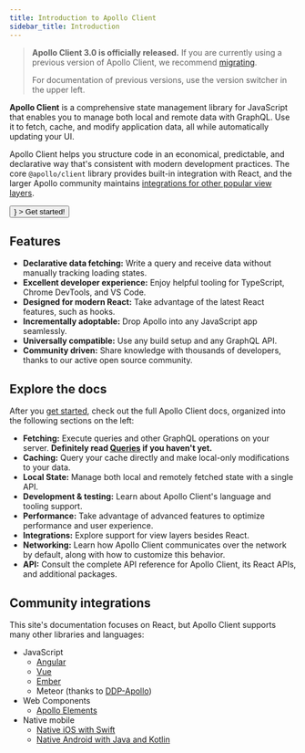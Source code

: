 ```yaml
---
title: Introduction to Apollo Client
sidebar_title: Introduction
---
```



> **Apollo Client 3.0 is officially released.** If you are currently using a previous version of Apollo Client, we recommend [migrating](../migrating/apollo-client-3-migration/).
>
> For documentation of previous versions, use the version switcher in the upper left.

**Apollo Client** is a comprehensive state management library for JavaScript that enables you to manage both local and remote data with GraphQL. Use it to fetch, cache, and modify application data, all while automatically updating your UI.

Apollo Client helps you structure code in an economical, predictable, and declarative way that's consistent with modern development practices. The core `@apollo/client` library provides built-in integration with React, and the larger Apollo community maintains [integrations for other popular view layers](#community-integrations).

<div>
  <Button
    size="large"
    as={<Link to="/get-started/" />}
  >
    Get started!
  </Button>
</div>

## Features

- **Declarative data fetching:** Write a query and receive data without manually tracking loading states.
- **Excellent developer experience:** Enjoy helpful tooling for TypeScript, Chrome DevTools, and VS Code.
- **Designed for modern React:** Take advantage of the latest React features, such as hooks.
- **Incrementally adoptable:** Drop Apollo into any JavaScript app seamlessly.
- **Universally compatible:** Use any build setup and any GraphQL API.
- **Community driven:** Share knowledge with thousands of developers, thanks to our active open source community.

## Explore the docs

After you [get started](./get-started/), check out the full Apollo Client docs, organized into the following sections on the left:

* **Fetching:** Execute queries and other GraphQL operations on your server. **Definitely read [Queries](./data/queries/) if you haven't yet.**
* **Caching:** Query your cache directly and make local-only modifications to your data.
* **Local State:** Manage both local and remotely fetched state with a single API.
* **Development & testing:** Learn about Apollo Client's language and tooling support.
* **Performance:** Take advantage of advanced features to optimize performance and user experience.
* **Integrations:** Explore support for view layers besides React.
* **Networking:** Learn how Apollo Client communicates over the network by default, along with how to customize this behavior.
* **API:** Consult the complete API reference for Apollo Client, its React APIs, and additional packages.

## Community integrations

This site's documentation focuses on React, but Apollo Client supports many other libraries and languages:

- JavaScript
  - [Angular](https://www.apollographql.com/docs/angular)
  - [Vue](integrations/integrations/#vue)
  - [Ember](integrations/integrations/#ember)
  - Meteor (thanks to [DDP-Apollo](https://github.com/Swydo/ddp-apollo))
- Web Components
  - [Apollo Elements](integrations/integrations/#web-components)
- Native mobile
  - [Native iOS with Swift](https://www.apollographql.com/docs/ios)
  - [Native Android with Java and Kotlin](https://www.apollographql.com/docs/android)
